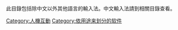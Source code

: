 {{Catnav|頁面分類|人类社会|媒体|大眾媒體|软件}}

此目錄包括除中文以外其他語言的輸入法。中文輸入法請到相關目錄查看。

[[Category:人機互動|Category:人機互動]]
[[Category:依用途来划分的软件|Category:依用途来划分的软件]]